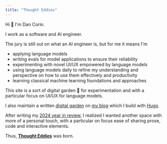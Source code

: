 ```yaml
---
title: "Thought Eddies"
---
```


Hi 👋 I'm Dan Corin.

I work as a software and AI engineer.

The jury is still out on what an AI engineer is, but for me it means I'm

- applying language models
- writing evals for model applications to ensure their reliability
- experimenting with novel UI/UX empowered by language models
- using language models daily to refine my understanding and perspective on how to use them effectively and productivity
- learning classical machine learning foundations and approaches

This site is a sort of digital garden 🌱 for experimentation and with a particular focus on UI/UX for language models.

I also maintain a written [digital garden](https://www.danielcorin.com/garden/) on [my blog](https://www.danielcorin.com/) which I build with [Hugo](https://gohugo.io/).

After writing my [2024 year in review](https://www.danielcorin.com/posts/2024/2024-year-in-review/#redesignrebuild-this-blog), I realized I wanted another space with more of a personal touch, with a particular on focus ease of sharing prose, code and interactive elements.

Thus, [**Thought Eddies**](/) was born.

